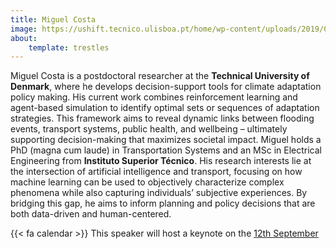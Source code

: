 ```yaml
---
title: Miguel Costa
image: https://ushift.tecnico.ulisboa.pt/home/wp-content/uploads/2019/07/MG_1677-768x768.jpg
about:
    template: trestles
---
```


Miguel Costa is a postdoctoral researcher at the **Technical University of Denmark**, where he develops decision-support tools for 
climate adaptation policy making. His current work combines reinforcement learning and agent-based simulation to identify 
optimal sets or sequences of adaptation strategies. This framework aims to reveal dynamic links between flooding events, 
transport systems, public health, and wellbeing – ultimately supporting decision-making that maximizes societal impact. 
Miguel holds a PhD (magna cum laude) in Transportation Systems and an MSc in Electrical Engineering from **Instituto Superior Técnico**. 
His research interests lie at the intersection of artificial intelligence and transport, focusing on how machine learning can be 
used to objectively characterize complex phenomena while also capturing individuals’ subjective experiences. By bridging this gap, 
he aims to inform planning and policy decisions that are both data-driven and human-centered.

<div class="alert alert-light">{{< fa calendar >}} This speaker will host a keynote on the [12th September](/forum/day3.html)</div>